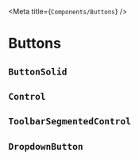 
<Meta title={`Components/Buttons`} />

# Buttons

## `ButtonSolid`

<Story story={stories.buttonSolid} />

## `Control`

<ControlReadme />

  <Story story={stories.control} />

## `ToolbarSegmentedControl`

<Story story={stories.toolbarSegmentedControl} />

## `DropdownButton`

<Story story={stories.dropdownButton} />


